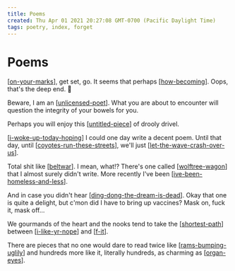 ```yaml
---
title: Poems
created: Thu Apr 01 2021 20:27:08 GMT-0700 (Pacific Daylight Time)
tags: poetry, index, forget
---
```


# Poems

[[on-your-marks]], get set, go.
It seems that perhaps [[how-becoming]].
Oops, that's the deep end. 🤿

Beware, I am an [[unlicensed-poet]].
What you are about to encounter
will question the integrity of your bowels for you.

Perhaps you will enjoy this [[untitled-piece]] of drooly drivel.

[[i-woke-up-today-hoping]] I could one day write a decent poem.
Until that day, until [[coyotes-run-these-streets]], we'll just [[let-the-wave-crash-over-us]].

Total shit like [[beltwar]]. I mean, what!?
There's one called [[wolftree-wagon]] that I almost surely didn't write.
More recently I've been [[ive-been-homeless-and-less]].

And in case you didn't hear [[ding-dong-the-dream-is-dead]].
Okay that one is quite a delight, but c'mon did I have to bring up vaccines?
Mask on, fuck it, mask off…

We gourmands of the heart and the nooks tend to take the [[shortest-path]] between [[i-like-yr-nope]] and [[f-it]].

There are pieces that no one would dare to read twice like [[rams-bumping-uglily]]
and hundreds more like it, literally hundreds, as charming as [[organ-eyes]].

[//begin]: # "Autogenerated link references for markdown compatibility"
[on-your-marks]: poetry/bemused/on-your-marks "On your marks"
[how-becoming]: poetry/bemused/how-becoming "We are being experiencing becoming itself"
[unlicensed-poet]: poetry/bemused/unlicensed-poet "unlicensed poet"
[untitled-piece]: poetry/bemused/untitled-piece "Untitled piece"
[i-woke-up-today-hoping]: poetry/i-woke-up-today-hoping "I woke up today hoping"
[coyotes-run-these-streets]: poetry/coyotes-run-these-streets "coyotes run these streets"
[let-the-wave-crash-over-us]: poetry/the-otter-path/let-the-wave-crash-over-us "Let the wave crash over us 🌊"
[beltwar]: poetry/fart-patio/beltwar "Eclipsing Binaries"
[wolftree-wagon]: poetry/the-otter-path/wolftree-wagon "Wolftree Wagon"
[ive-been-homeless-and-less]: poetry/ive-been-homeless-and-less "Homeless and Less"
[ding-dong-the-dream-is-dead]: poetry/ding-dong-the-dream-is-dead "Ding Dong the Dream is Dead"
[shortest-path]: poetry/shortest-path "Shortest Path"
[i-like-yr-nope]: poetry/the-otter-path/i-like-yr-nope "I like yr nope"
[f-it]: poetry/the-otter-path/f-it "F it"
[rams-bumping-uglily]: ../attend/stories/rams-bumping-uglily "Uglily Ramscuttle"
[organ-eyes]: poetry/organ-eyes "Organ Eyes"
[//end]: # "Autogenerated link references"
